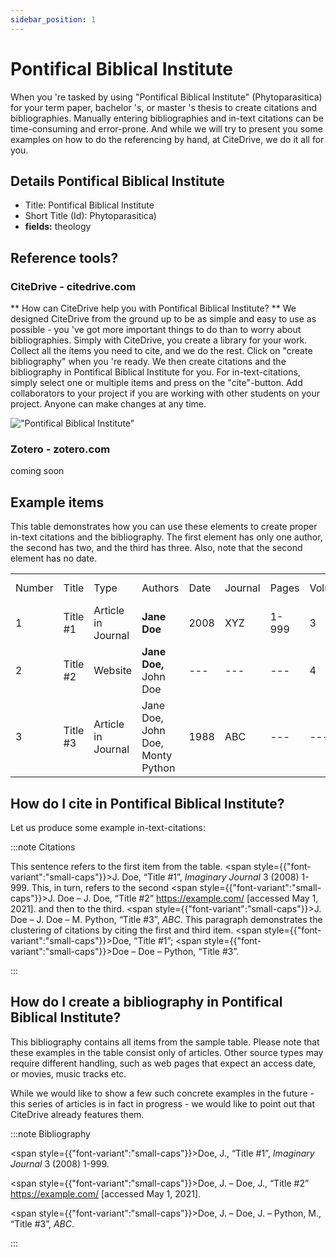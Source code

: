 ```yaml
---
sidebar_position: 1
---
```


# Pontifical Biblical Institute

When you 're tasked by using "Pontifical Biblical Institute" (Phytoparasitica) for your term paper, bachelor 's, or master 's thesis to create citations and bibliographies.
Manually entering bibliographies and in-text citations can be time-consuming and error-prone. And while we will try to present you some examples on how to do the referencing by hand, at CiteDrive, we do it all for you.

## Details  Pontifical Biblical Institute
* Title: Pontifical Biblical Institute
* Short Title (Id): Phytoparasitica)
* **fields:** theology

## Reference tools?
### CiteDrive - citedrive.com
** How can CiteDrive help you with Pontifical Biblical Institute? **
We designed CiteDrive from the ground up to be as simple and easy to use as possible - you 've got more important things to do than to worry about bibliographies. Simply with CiteDrive, you create a library for your work. Collect all the items you need to cite, and we do the rest. Click on "create bibliography" when you 're ready. We then create citations and the bibliography in Pontifical Biblical Institute for you. For in-text-citations, simply select one or multiple items and press on the "cite"-button. Add collaborators to your project if you are working with other students on your project. Anyone can make changes at any time.


!["Pontifical Biblical Institute"](images/pontifical-biblical-institute.svg "Choose Pontifical Biblical Institute in the CiteDrive App")

### Zotero - zotero.com

coming soon

## Example items

This table demonstrates how you can use these elements to create proper in-text citations and the bibliography. The first element has only one author, the second has two, and the third has three. Also, note that the second element has no date.


<table>
  <tr>
   <td>Number
   </td>
   <td>Title
   </td>
   <td>Type
   </td>
   <td>Authors
   </td>
   <td>Date
   </td>
   <td>Journal
   </td>
   <td>Pages
   </td>
   <td>Volume
   </td>
   <td>Issue
   </td>
   <td>Access Date
   </td>
  </tr>
  <tr>
   <td>1
   </td>
   <td>Title #1
   </td>
   <td>Article in Journal
   </td>
   <td><strong>Jane Doe</strong>
   </td>
   <td>2008
   </td>
   <td>XYZ
   </td>
   <td>1-999
   </td>
   <td>3
   </td>
   <td>2
   </td>
   <td>--
   </td>
  </tr>
  <tr>
   <td>
2
   </td>
   <td>Title #2
   </td>
   <td>Website
   </td>
   <td><strong>Jane Doe, </strong>John Doe
   </td>
   <td>---
   </td>
   <td>---
   </td>
   <td>---
   </td>
   <td>4
   </td>
   <td>---
   </td>
   <td>2020-05-01
   </td>
  </tr>
  <tr>
   <td>3
   </td>
   <td>Title #3
   </td>
   <td>Article in Journal
   </td>
   <td>Jane Doe, John Doe, Monty Python
   </td>
   <td>1988
   </td>
   <td>ABC
   </td>
   <td>---
   </td>
   <td>---
   </td>
   <td>16
   </td>
   <td>---
   </td>
  </tr>
</table>



## How do I cite in  Pontifical Biblical Institute?

Let us produce some example in-text-citations:

:::note Citations


This sentence refers to the first item from the table. <span style={{"font-variant":"small-caps"}}>J. Doe</span>, “Title #1”, <i>Imaginary Journal</i> 3 (2008) 1-999. This, in turn, refers to the second <span style={{"font-variant":"small-caps"}}>J. Doe – J. Doe</span>, “Title #2” https://example.com/ [accessed May 1, 2021].
and then to the third.  <span style={{"font-variant":"small-caps"}}>J. Doe – J. Doe – M. Python</span>, “Title #3”, <i>ABC</i>.
This paragraph demonstrates the clustering of citations by citing the first and third item. <span style={{"font-variant":"small-caps"}}>Doe</span>, “Title #1”; <span style={{"font-variant":"small-caps"}}>Doe – Doe – Python</span>, “Title #3”.

:::

## How do I create a bibliography in Pontifical Biblical Institute?

This bibliography contains all items from the sample table. Please note that these examples in the table consist only of articles. Other source types may require different handling, such as web pages that expect an access date, or movies, music tracks etc.

While we would like to show a few such concrete examples in the future - this series of articles is in fact in progress - we would like to point out that CiteDrive already features them.

:::note Bibliography

<span style={{"font-variant":"small-caps"}}>Doe, J.</span>, “Title #1”, <i>Imaginary Journal</i> 3 (2008) 1-999.

<span style={{"font-variant":"small-caps"}}>Doe, J. – Doe, J.</span>, “Title #2” https://example.com/ [accessed May 1, 2021].

<span style={{"font-variant":"small-caps"}}>Doe, J. – Doe, J. – Python, M.</span>, “Title #3”, <i>ABC</i>.



:::


        
